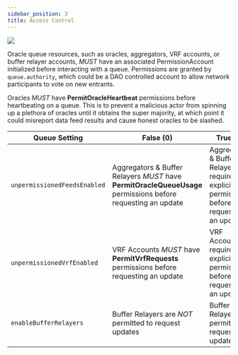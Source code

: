 ```yaml
---
sidebar_position: 3
title: Access Control
---
```


![](/img/arch/L1_Queue_Functional.png)

Oracle queue resources, such as oracles, aggregators, VRF accounts, or buffer
relayer accounts, _MUST_ have an associated PermissionAccount initialized before
interacting with a queue. Permissions are granted by `queue.authority`, which
could be a DAO controlled account to allow network participants to vote on new
entrants.

Oracles _MUST_ have **PermitOracleHeartbeat** permissions before heartbeating on
a queue. This is to prevent a malicious actor from spinning up a plethora of
oracles until it obtains the super majority, at which point it could misreport
data feed results and cause honest oracles to be slashed.

| Queue Setting                | False (0)                                                                                                    | True (1)                                                                                  |
| ---------------------------- | ------------------------------------------------------------------------------------------------------------ | ----------------------------------------------------------------------------------------- |
| `unpermissionedFeedsEnabled` | Aggregators & Buffer Relayers _MUST_ have **PermitOracleQueueUsage** permissions before requesting an update | Aggregators & Buffer Relayers require no explicit permissions before requesting an update |
| `unpermissionedVrfEnabled`   | VRF Accounts _MUST_ have **PermitVrfRequests** permissions before requesting an update                       | VRF Accounts require no explicit permissions before requesting an update                  |
| `enableBufferRelayers`       | Buffer Relayers are _NOT_ permitted to request updates                                                       | Buffer Relayers are permitted to request updates                                          |
